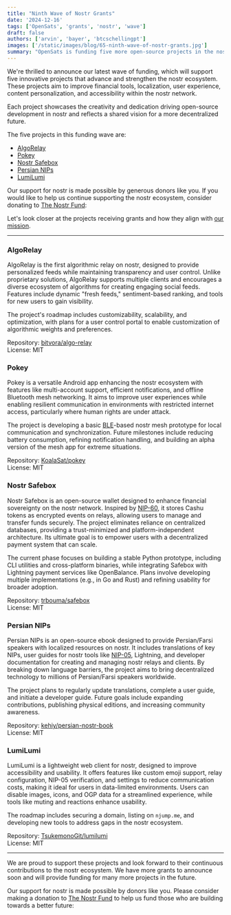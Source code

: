 ```yaml
---
title: "Ninth Wave of Nostr Grants"
date: '2024-12-16'
tags: ['OpenSats', 'grants', 'nostr', 'wave']
draft: false
authors: ['arvin', 'bayer', 'btcschellingpt']
images: ['/static/images/blog/65-ninth-wave-of-nostr-grants.jpg']
summary: "OpenSats is funding five more open-source projects in the nostr ecosystem."
---
```


We're thrilled to announce our latest wave of funding, which will support five
innovative projects that advance and strengthen the nostr ecosystem.  These
projects aim to improve financial tools, localization, user experience, content
personalization, and accessibility within the nostr network.

Each project showcases the creativity and dedication driving open-source
development in nostr and reflects a shared vision for a more decentralized
future.

The five projects in this funding wave are:

- [AlgoRelay](#algorelay)
- [Pokey](#pokey)
- [Nostr Safebox](#nostr-safebox)
- [Persian NIPs](#persian-nips)
- [LumiLumi](#lumilumi)

Our support for nostr is made possible by generous donors like you. If you would
like to help us continue supporting the nostr ecosystem, consider donating to
[The Nostr Fund](/funds/nostr):

<center>
    <DonateToNostrFundButton/>
</center>

Let's look closer at the projects receiving grants and how they align with [our
mission](/mission).

---

### AlgoRelay

AlgoRelay is the first algorithmic relay on nostr, designed to provide
personalized feeds while maintaining transparency and user control. Unlike
proprietary solutions, AlgoRelay supports multiple clients and encourages a
diverse ecosystem of algorithms for creating engaging social feeds. Features
include dynamic "fresh feeds," sentiment-based ranking, and tools for new users
to gain visibility.

The project's roadmap includes customizability, scalability, and optimization,
with plans for a user control portal to enable customization of algorithmic
weights and preferences.

Repository: [bitvora/algo-relay](https://github.com/bitvora/algo-relay)  
License: MIT

### Pokey

Pokey is a versatile Android app enhancing the nostr ecosystem with features
like multi-account support, efficient notifications, and offline Bluetooth mesh
networking. It aims to improve user experiences while enabling resilient
communication in environments with restricted internet access, particularly
where human rights are under attack.

The project is developing a basic
[BLE](https://web.archive.org/web/20170310111443/https://www.bluetooth.com/what-is-bluetooth-technology/how-it-works/low-energy)\-based
nostr mesh prototype for local communication and synchronization. Future
milestones include reducing battery consumption, refining notification handling,
and building an alpha version of the mesh app for extreme situations.

Repository: [KoalaSat/pokey](https://github.com/KoalaSat/pokey)  
License: MIT

### Nostr Safebox

Nostr Safebox is an open-source wallet designed to enhance financial sovereignty
on the nostr network. Inspired by
[NIP-60](https://github.com/nostr-protocol/nips/blob/master/60.md), it stores
Cashu tokens as encrypted events on relays, allowing users to manage and
transfer funds securely. The project eliminates reliance on centralized
databases, providing a trust-minimized and platform-independent architecture.
Its ultimate goal is to empower users with a decentralized payment system that
can scale.

The current phase focuses on building a stable Python prototype, including CLI
utilities and cross-platform binaries, while integrating Safebox with Lightning
payment services like OpenBalance. Plans involve
developing multiple implementations (e.g., in Go and Rust) and refining
usability for broader adoption.

Repository: [trbouma/safebox](https://github.com/trbouma/safebox)  
License: MIT

### Persian NIPs

Persian NIPs is an open-source ebook designed to provide Persian/Farsi speakers
with localized resources on nostr. It includes translations of key NIPs, user
guides for nostr tools like
[NIP-05](https://github.com/nostr-protocol/nips/blob/master/05.md), Lightning,
and developer documentation for creating and managing nostr relays and clients.
By breaking down language barriers, the project aims to bring decentralized
technology to millions of Persian/Farsi speakers worldwide.

The project plans to regularly update translations, complete a user guide, and
initiate a developer guide. Future goals include expanding contributions,
publishing physical editions, and increasing community awareness.

Repository:
[kehiy/persian-nostr-book](https://github.com/kehiy/persian-nostr-book)  
License: MIT

### LumiLumi

LumiLumi is a lightweight web client for nostr, designed to improve
accessibility and usability. It offers features like custom emoji support, relay
configuration, NIP-05 verification, and settings to reduce communication costs,
making it ideal for users in data-limited environments. Users can disable
images, icons, and OGP data for a streamlined experience, while tools like
muting and reactions enhance usability.

The roadmap includes securing a domain, listing on `njump.me`, and developing
new tools to address gaps in the nostr ecosystem.

Repository: [TsukemonoGit/lumilumi](https://github.com/TsukemonoGit/lumilumi)  
License: MIT

---

We are proud to support these projects and look forward to their continuous
contributions to the nostr ecosystem. We have more grants to announce soon and
will provide funding for many more projects in the future.

Our support for nostr is made possible by donors like you. Please consider
making a donation to [The Nostr Fund](/funds/nostr) to help us fund those who
are building towards a better future:

<center>
    <DonateToNostrFundButton/>
</center>
